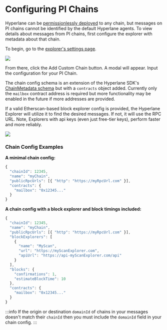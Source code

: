 # Configuring PI Chains

Hyperlane can be [permissionlessly deployed](../../../deploy-hyperlane.mdx) to any chain, but messages on PI chains cannot be identified by the default Hyperlane agents. To view details about messages from PI chains, first configure the explorer with metadata about that chain.

To begin, go to the [explorer's settings page](https://explorer.hyperlane.xyz/settings).

![](../../../../static/img/explorer-debugging/explorer-settings.png)

From there, click the Add Custom Chain button. A modal will appear. Input the configuration for your PI Chain.

The chain config schema is an extension of the Hyperlane SDK's [ChainMetadata schema](https://github.com/hyperlane-xyz/hyperlane-monorepo/blob/main/typescript/sdk/src/consts/chainMetadata.ts#L21) but with a `contracts` object added. Currently only the `mailbox` contract address is required but more functionality may be enabled in the future if more addresses are provided.

If a valid Etherscan-based block explorer config is provided, the Hyperlane Explorer will utilize it to find the desired messages. If not, it will use the RPC URL. Note, Explorers with api keys (even just free-tier keys), perform faster and more reliably.

![](../../../../static/img/explorer-debugging/explorer-add-custom-chain.png)

### Chain Config Examples

**A minimal chain config:**

```js
{
  "chainId": 12345,
  "name": "myChain",
  "publicRpcUrls": [{ "http": "https://myRpcUrl.com" }],
  "contracts": {
    "mailbox": "0x12345..."
  }
}
```

**A chain config with a block explorer and block timings included:**

```js
{
  "chainId": 12345,
  "name": "myChain",
  "publicRpcUrls": [{ "http": "https://myRpcUrl.com" }],
  "blockExplorers": [
    {
      "name": "MyScan",
      "url": "https://myScanExplorer.com",
      "apiUrl": "https://api-myScanExplorer.com/api"
    }
  ],
  "blocks": {
    "confirmations": 1,
    "estimateBlockTime": 10
  },
  "contracts": {
    "mailbox": "0x12345..."
  }
}
```

:::info
If the origin or destination `domainId` of chains in your messages doesn't match their `chainId` then you must include the `domainId` field in your chain config.
:::
